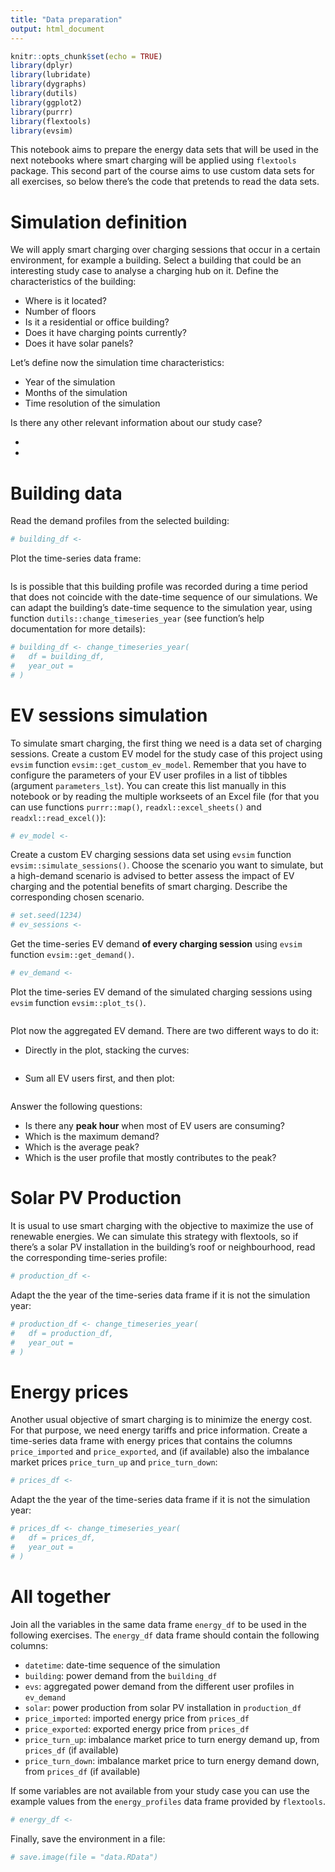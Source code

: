 ```yaml
---
title: "Data preparation"
output: html_document
---
```


```r
knitr::opts_chunk$set(echo = TRUE)
library(dplyr)
library(lubridate)
library(dygraphs)
library(dutils)
library(ggplot2)
library(purrr)
library(flextools)
library(evsim)
```


This notebook aims to prepare the energy data sets that will be used in the next notebooks where smart charging will be applied using `flextools` package. This second part of the course aims to use custom data sets for all exercises, so below there's the code that pretends to read the data sets.

# Simulation definition

We will apply smart charging over charging sessions that occur in a certain environment, for example a building. Select a building that could be an interesting study case to analyse a charging hub on it. Define the characteristics of the building:

- Where is it located?
- Number of floors
- Is it a residential or office building?
- Does it have charging points currently?
- Does it have solar panels?

Let's define now the simulation time characteristics:

- Year of the simulation
- Months of the simulation
- Time resolution of the simulation


Is there any other relevant information about our study case?

- 
- 


# Building data

Read the demand profiles from the selected building:

```r
# building_df <- 
```

Plot the time-series data frame:

```r

```

Is is possible that this building profile was recorded during a time period that does not coincide with the date-time sequence of our simulations. We can adapt the building's date-time sequence to the simulation year, using function `dutils::change_timeseries_year` (see function's help documentation for more details):

```r
# building_df <- change_timeseries_year(
#   df = building_df,
#   year_out = 
# )
```


# EV sessions simulation

To simulate smart charging, the first thing we need is a data set of charging sessions. Create a custom EV model for the study case of this project using `evsim` function `evsim::get_custom_ev_model`. Remember that you have to configure the parameters of your EV user profiles in a list of tibbles (argument `parameters_lst`). You can create this list manually in this notebook or by reading the multiple workseets of an Excel file (for that you can use functions `purrr::map()`, `readxl::excel_sheets()` and `readxl::read_excel()`):

```r
# ev_model <-
```


Create a custom EV charging sessions data set using `evsim` function `evsim::simulate_sessions()`. Choose the scenario you want to simulate, but a high-demand scenario is advised to better assess the impact of EV charging and the potential benefits of smart charging. Describe the corresponding chosen scenario.

```r
# set.seed(1234)
# ev_sessions <- 
```


Get the time-series EV demand **of every charging session** using `evsim` function `evsim::get_demand()`.

```r
# ev_demand <-
```


Plot the time-series EV demand of the simulated charging sessions using `evsim` function `evsim::plot_ts()`.

```r

```


Plot now the aggregated EV demand. There are two different ways to do it:

* Directly in the plot, stacking the curves:
```r

```

* Sum all EV users first, and then plot:
```r

```


Answer the following questions:

* Is there any **peak hour** when most of EV users are consuming?
* Which is the maximum demand?
* Which is the average peak?
* Which is the user profile that mostly contributes to the peak?


# Solar PV Production

It is usual to use smart charging with the objective to maximize the use of renewable energies. We can simulate this strategy with flextools, so if there's a solar PV installation in the building's roof or neighbourhood, read the corresponding time-series profile:

```r
# production_df <-
```

Adapt the the year of the time-series data frame if it is not the simulation year:

```r
# production_df <- change_timeseries_year(
#   df = production_df,
#   year_out = 
# )
```



# Energy prices

Another usual objective of smart charging is to minimize the energy cost. For that purpose, we need energy tariffs and price information. Create a time-series data frame with energy prices that contains the columns `price_imported` and `price_exported`, and (if available) also the imbalance market prices `price_turn_up` and `price_turn_down`:

```r
# prices_df <-
```

Adapt the the year of the time-series data frame if it is not the simulation year:

```r
# prices_df <- change_timeseries_year(
#   df = prices_df,
#   year_out = 
# )
```


# All together

Join all the variables in the same data frame `energy_df` to be used in the following exercises. The `energy_df` data frame should contain the following columns:

- `datetime`: date-time sequence of the simulation
- `building`: power demand from the `building_df`
- `evs`: aggregated power demand from the different user profiles in `ev_demand`
- `solar`: power production from solar PV installation in `production_df`
- `price_imported`: imported energy price from `prices_df`
- `price_exported`: exported energy price from `prices_df`
- `price_turn_up`: imbalance market price to turn energy demand up, from `prices_df` (if available)
- `price_turn_down`: imbalance market price to turn energy demand down, from `prices_df` (if available)

If some variables are not available from your study case you can use the example values from the `energy_profiles` data frame provided by `flextools`.


```r
# energy_df <- 
```


Finally, save the environment in a file:

```r
# save.image(file = "data.RData")
```



